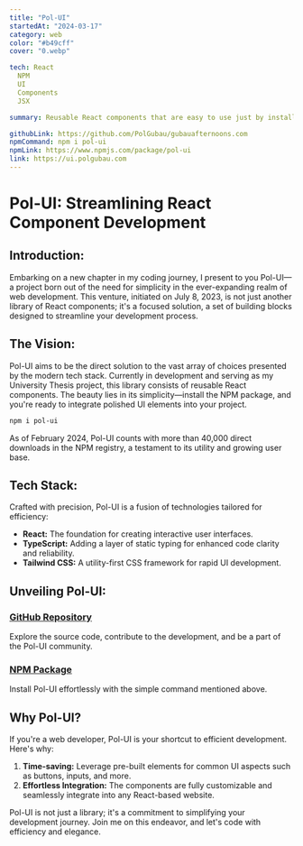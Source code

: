 ---
title: "Pol-UI"
startedAt: "2024-03-17"
category: web
color: "#b49cff"
cover: "0.webp"

tech: React
  NPM
  UI
  Components
  JSX

summary: Reusable React components that are easy to use just by installing an NPM package. Created with tailwind, React, and TypeScript, the components are fully customizable and ready to integrate on any website. It saves time and effort using the pre-built elements for common aspects of user interface such as buttons, inputs and more.

githubLink: https://github.com/PolGubau/gubauafternoons.com
npmCommand: npm i pol-ui
npmLink: https://www.npmjs.com/package/pol-ui
link: https://ui.polgubau.com
---

# **Pol-UI: Streamlining React Component Development**

## **Introduction:**

Embarking on a new chapter in my coding journey, I present to you Pol-UI—a project born out of the need for simplicity in the ever-expanding realm of web development. This venture, initiated on July 8, 2023, is not just another library of React components; it's a focused solution, a set of building blocks designed to streamline your development process.

## **The Vision:**

Pol-UI aims to be the direct solution to the vast array of choices presented by the modern tech stack. Currently in development and serving as my University Thesis project, this library consists of reusable React components. The beauty lies in its simplicity—install the NPM package, and you're ready to integrate polished UI elements into your project.

```bash
npm i pol-ui
```

As of February 2024, Pol-UI counts with more than 40,000 direct downloads in the NPM registry, a testament to its utility and growing user base.

## **Tech Stack:**

Crafted with precision, Pol-UI is a fusion of technologies tailored for efficiency:

- **React:** The foundation for creating interactive user interfaces.
- **TypeScript:** Adding a layer of static typing for enhanced code clarity and reliability.
- **Tailwind CSS:** A utility-first CSS framework for rapid UI development.

## **Unveiling Pol-UI:**

### **[GitHub Repository](https://github.com/PolGubau/pol-ui)**

Explore the source code, contribute to the development, and be a part of the Pol-UI community.

### **[NPM Package](https://www.npmjs.com/package/pol-ui)**

Install Pol-UI effortlessly with the simple command mentioned above.

## **Why Pol-UI?**

If you're a web developer, Pol-UI is your shortcut to efficient development. Here's why:

1. **Time-saving:** Leverage pre-built elements for common UI aspects such as buttons, inputs, and more.
2. **Effortless Integration:** The components are fully customizable and seamlessly integrate into any React-based website.

Pol-UI is not just a library; it's a commitment to simplifying your development journey. Join me on this endeavor, and let's code with efficiency and elegance.
